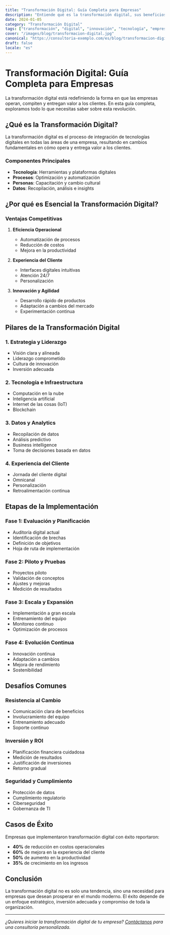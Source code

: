 ```yaml
---
title: "Transformación Digital: Guía Completa para Empresas"
description: "Entiende qué es la transformación digital, sus beneficios y cómo implementarla con éxito en tu organización para obtener ventaja competitiva."
date: 2024-01-05
category: "Transformación Digital"
tags: ["transformación", "digital", "innovación", "tecnología", "empresas"]
cover: "/images/blog/transformacion-digital.jpg"
canonical: "https://consultoria-exemplo.com/es/blog/transformacion-digital"
draft: false
locale: "es"
---
```


# Transformación Digital: Guía Completa para Empresas

La transformación digital está redefiniendo la forma en que las empresas operan, compiten y entregan valor a los clientes. En esta guía completa, exploramos todo lo que necesitas saber sobre esta revolución.

## ¿Qué es la Transformación Digital?

La transformación digital es el proceso de integración de tecnologías digitales en todas las áreas de una empresa, resultando en cambios fundamentales en cómo opera y entrega valor a los clientes.

### Componentes Principales

- **Tecnología**: Herramientas y plataformas digitales
- **Procesos**: Optimización y automatización
- **Personas**: Capacitación y cambio cultural
- **Datos**: Recopilación, análisis e insights

## ¿Por qué es Esencial la Transformación Digital?

### Ventajas Competitivas

1. **Eficiencia Operacional**
   - Automatización de procesos
   - Reducción de costos
   - Mejora en la productividad

2. **Experiencia del Cliente**
   - Interfaces digitales intuitivas
   - Atención 24/7
   - Personalización

3. **Innovación y Agilidad**
   - Desarrollo rápido de productos
   - Adaptación a cambios del mercado
   - Experimentación continua

## Pilares de la Transformación Digital

### 1. Estrategia y Liderazgo

- Visión clara y alineada
- Liderazgo comprometido
- Cultura de innovación
- Inversión adecuada

### 2. Tecnología e Infraestructura

- Computación en la nube
- Inteligencia artificial
- Internet de las cosas (IoT)
- Blockchain

### 3. Datos y Analytics

- Recopilación de datos
- Análisis predictivo
- Business intelligence
- Toma de decisiones basada en datos

### 4. Experiencia del Cliente

- Jornada del cliente digital
- Omnicanal
- Personalización
- Retroalimentación continua

## Etapas de la Implementación

### Fase 1: Evaluación y Planificación

- Auditoría digital actual
- Identificación de brechas
- Definición de objetivos
- Hoja de ruta de implementación

### Fase 2: Piloto y Pruebas

- Proyectos piloto
- Validación de conceptos
- Ajustes y mejoras
- Medición de resultados

### Fase 3: Escala y Expansión

- Implementación a gran escala
- Entrenamiento del equipo
- Monitoreo continuo
- Optimización de procesos

### Fase 4: Evolución Continua

- Innovación continua
- Adaptación a cambios
- Mejora de rendimiento
- Sostenibilidad

## Desafíos Comunes

### Resistencia al Cambio

- Comunicación clara de beneficios
- Involucramiento del equipo
- Entrenamiento adecuado
- Soporte continuo

### Inversión y ROI

- Planificación financiera cuidadosa
- Medición de resultados
- Justificación de inversiones
- Retorno gradual

### Seguridad y Cumplimiento

- Protección de datos
- Cumplimiento regulatorio
- Ciberseguridad
- Gobernanza de TI

## Casos de Éxito

Empresas que implementaron transformación digital con éxito reportaron:

- **40%** de reducción en costos operacionales
- **60%** de mejora en la experiencia del cliente
- **50%** de aumento en la productividad
- **35%** de crecimiento en los ingresos

## Conclusión

La transformación digital no es solo una tendencia, sino una necesidad para empresas que desean prosperar en el mundo moderno. El éxito depende de un enfoque estratégico, inversión adecuada y compromiso de toda la organización.

---

*¿Quieres iniciar la transformación digital de tu empresa? [Contáctanos](/es/contact) para una consultoría personalizada.*
